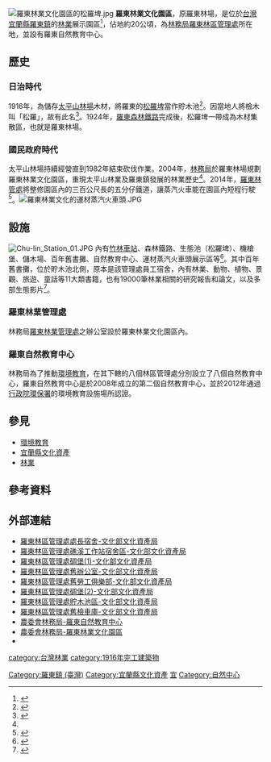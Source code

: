 {{coord|24.684096|121.771364|display=title}} 
[[File:羅東林業文化園區的松羅埤.jpg|thumb]]
'''羅東林業文化園區'''，原羅東林場，是位於[[台灣|台灣]][[宜蘭縣|宜蘭縣]][[羅東鎮_(臺灣)|羅東鎮]]的[[林業|林業]]展示園區<ref name="旅遊景點">{{Cite web|url=http://www.lanyangnet.com.tw/ilpoint/ld08/|title=羅東林業文化園區-宜蘭旅遊景點|language=zh-tw|publisher=蘭陽資訊網|author=|date=|accessdate=2015-01-18|archive-date=2021-04-28|archive-url=https://web.archive.org/web/20210428012244/http://www.lanyangnet.com.tw/ilpoint/ld08/|dead-url=no}}</ref>，佔地約20公頃，為[[林務局|林務局]][[行政院農業委員會林務局羅東林區管理處|羅東林區管理處]]所在地，並設有羅東自然教育中心。

==歷史==

=== 日治時代 ===
1916年，為儲存[[太平山林場|太平山林場]]木材，將羅東的[[松羅埤|松羅埤]]當作貯木池<ref>{{Cite web|url=https://recreation.forest.gov.tw/Forestry/CP?typ=10&typ_id=0100021|title=西元1906年 林場的興起|language=zh-tw|publisher=林務局|author=|date=|accessdate=|archive-date=2021-01-24|archive-url=https://web.archive.org/web/20210124221120/https://recreation.forest.gov.tw/Forestry/CP?typ=10&typ_id=0100021|dead-url=no}}</ref>。因當地人將檢木叫「松羅」，故有此名<ref>{{Cite web|url=http://www.lotong.gov.tw/content.asp?PageId=F_M07_01_01_23L|title=地名尋根|language=zh-tw|publisher=羅東鎮公所|author=|date=|accessdate=2015-01-18|archive-date=2019-06-07|archive-url=https://web.archive.org/web/20190607071432/http://www.lotong.gov.tw/content.asp?PageId=F_M07_01_01_23L|dead-url=no}}</ref>。1924年，[[羅東森林鐵路|羅東森林鐵路]]完成後，松羅埤一帶成為木材集散區，也就是羅東林場。

=== 國民政府時代 ===
太平山林場持續經營直到1982年結束砍伐作業。2004年，[[行政院農業委員會林務局|林務局]]於羅東林場規劃羅東林業文化園區，重現太平山林業及羅東鎮發展的林業歷史<ref name="旅遊景點" />。2014年，[[行政院農業委員會林務局羅東林區管理處|羅東林管處]]將整修園區內的三百公尺長的五分仔鐵道，讓蒸汽火車能在園區內短程行駛<ref>{{Cite news|url=https://tw.news.yahoo.com/%E5%A4%AA%E5%B9%B3%E5%B1%B1%E5%B0%8F%E7%81%AB%E8%BB%8A-%E7%BE%85%E6%9D%B1%E6%9E%97%E6%A5%AD%E5%9C%92%E5%8D%80%E5%BE%A9%E9%A7%9B-004411863.html|title=太平山小火車 羅東林業園區復駛|language=zh-tw|publisher=《自由時報》|author=|date=2014-09-01|accessdate=2015-01-18|deadurl=yes|archiveurl=https://web.archive.org/web/20160305211225/https://tw.news.yahoo.com/%E5%A4%AA%E5%B9%B3%E5%B1%B1%E5%B0%8F%E7%81%AB%E8%BB%8A-%E7%BE%85%E6%9D%B1%E6%9E%97%E6%A5%AD%E5%9C%92%E5%8D%80%E5%BE%A9%E9%A7%9B-004411863.html|archivedate=2016-03-05}}</ref>。[[File:羅東林業文化的運材蒸汽火車頭.JPG|thumb]]

==設施==
[[File:Chu-lin_Station_01.JPG|thumb]]
內有[[竹林車站|竹林車站]]、森林鐵路、生態池（松羅埤）、機槍堡、儲木場、百年舊書攤、自然教育中心、運材蒸汽火車頭展示區等<ref>{{Cite web|url=https://recreation.forest.gov.tw/Forestry/CP?typ=10&typ_id=0100021|title=羅東林業文化園區導覽地圖|language=zh-tw|publisher=林務局|author=|date=|accessdate=|archive-date=2021-01-24|archive-url=https://web.archive.org/web/20210124221120/https://recreation.forest.gov.tw/Forestry/CP?typ=10&typ_id=0100021|dead-url=no}}</ref>。其中百年舊書攤，位於貯木池北側，原本是該管理處員工宿舍，內有林業、動物、植物、景觀、旅遊、童話等11大類書籍，也有19000筆林業相關的研究報告和論文，以及多部生態影片<ref>{{Cite news|url=http://www.nownews.com/n/2011/10/20/471616|title=羅東林業百年舊書攤　大樹情境漂書迎客|language=zh-tw|publisher=NOWnews|author=|date=2011-10-20|accessdate=2015-01-18|archive-date=2017-02-09|archive-url=https://web.archive.org/web/20170209101402/http://www.nownews.com/n/2011/10/20/471616|dead-url=no}}</ref>。

=== 羅東林業管理處 ===
林務局[[行政院農業委員會林務局羅東林區管理處|羅東林業管理處]]之辦公室設於羅東林業文化園區內。

=== 羅東自然教育中心 ===
林務局為了推動[[環境教育|環境教育]]，在其下轄的八個林區管理處分別設立了八個自然教育中心，羅東自然教育中心是於2008年成立的第二個自然教育中心，並於2012年通過[[行政院環境保護署|行政院環保署]]的環境教育設施場所認證。

== 參見 ==

* [[環境教育|環境教育]]
* [[宜蘭縣文化資產|宜蘭縣文化資產]]
* [[林業|林業]]

==參考資料==
{{reflist}}

==外部連結==
*[https://nchdb.boch.gov.tw/assets/overview/historicalBuilding/20120207000001 羅東林區管理處處長宿舍-文化部文化資產局] {{Wayback|url=https://nchdb.boch.gov.tw/assets/overview/historicalBuilding/20120207000001 |date=20180125140029 }}
*[https://nchdb.boch.gov.tw/assets/overview/historicalBuilding/20050627000003 羅東林區管理處礁溪工作站宿舍區-文化部文化資產局] {{Wayback|url=https://nchdb.boch.gov.tw/assets/overview/historicalBuilding/20050627000003 |date=20180125023809 }}
*[https://nchdb.boch.gov.tw/assets/overview/historicalBuilding/20040514000005 羅東林區管理處碉堡(1)-文化部文化資產局] {{Wayback|url=https://nchdb.boch.gov.tw/assets/overview/historicalBuilding/20040514000005 |date=20180125035352 }}
*[https://nchdb.boch.gov.tw/assets/overview/historicalBuilding/20040514000003 羅東林區管理處舊辦公室-文化部文化資產局] {{Wayback|url=https://nchdb.boch.gov.tw/assets/overview/historicalBuilding/20040514000003 |date=20180125015457 }}
*[https://nchdb.boch.gov.tw/assets/overview/historicalBuilding/20040514000008 羅東林區管理處舊勞工俱樂部-文化部文化資產局] {{Wayback|url=https://nchdb.boch.gov.tw/assets/overview/historicalBuilding/20040514000008 |date=20190428181925 }}
*[https://nchdb.boch.gov.tw/assets/advanceSearch/historicalBuilding/20040514000006 羅東林區管理處碉堡(2)-文化部文化資產局] {{Wayback|url=https://nchdb.boch.gov.tw/assets/advanceSearch/historicalBuilding/20040514000006 |date=20190428181917 }}
*[https://nchdb.boch.gov.tw/assets/advanceSearch/historicalBuilding/20040514000007 羅東林區管理處貯木池區-文化部文化資產局] {{Wayback|url=https://nchdb.boch.gov.tw/assets/advanceSearch/historicalBuilding/20040514000007 |date=20220204060332 }}
*[https://nchdb.boch.gov.tw/assets/advanceSearch/historicalBuilding/20040514000004 羅東林區管理處舊檢車庫-文化部文化資產局] {{Wayback|url=https://nchdb.boch.gov.tw/assets/advanceSearch/historicalBuilding/20040514000004 |date=20190428182435 }}
*[https://recreation.forest.gov.tw/Education/NC?typ=3&typ_id=LD 農委會林務局-羅東自然教育中心] {{Wayback|url=https://recreation.forest.gov.tw/Education/NC?typ=3&typ_id=LD |date=20201203110718 }}
*[https://recreation.forest.gov.tw/Forestry/CP?typ=10&typ_id=0100021 農委會林務局-羅東林業文化園區] {{Wayback|url=https://recreation.forest.gov.tw/Forestry/CP?typ=10&typ_id=0100021 |date=20210124221120 }}
*{{facebook|luodong|羅東自然教育中心}}

{{commons category|Luodong Forestry Culture Park}}
{{宜蘭縣文化資產}}

[[Category:羅東鎮_(臺灣)|Category:羅東鎮 (臺灣)]]
[[category:台灣林業|category:台灣林業]]
[[category:1916年完工建築物|category:1916年完工建築物]]
[[Category:宜蘭縣文化資產|Category:宜蘭縣文化資產]]
[[Category:台灣文化景觀|宜]]
[[Category:自然中心|Category:自然中心]]